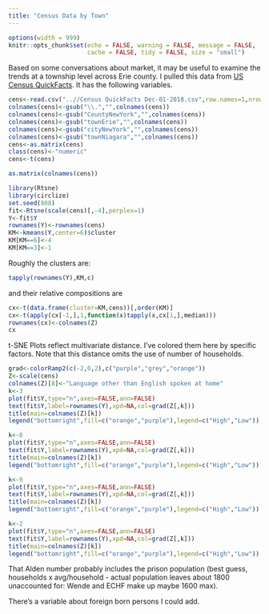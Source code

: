 ```yaml
---
title: "Census Data by Town"
---
```


<style>
pre {
  overflow-x: auto;
}
pre code {
  word-wrap: normal;
  white-space: pre;
}
</style>
```r
options(width = 999)
knitr::opts_chunk$set(echo = FALSE, warning = FALSE, message = FALSE,
                      cache = FALSE, tidy = FALSE, size = "small")
```

Based on some conversations about market, it may be useful to examine the trends at a township level across Erie county.  I pulled this data from [US Census QuickFacts](https://www.census.gov/quickfacts/fact/map/).  It has the following variables.

```r
cens<-read.csv("..//Census QuickFacts Dec-01-2018.csv",row.names=1,nrow=9)#,colClasses="numeric")
colnames(cens)<-gsub("\\.","",colnames(cens))
colnames(cens)<-gsub("CountyNewYork","",colnames(cens))
colnames(cens)<-gsub("townErie","",colnames(cens))
colnames(cens)<-gsub("cityNewYork","",colnames(cens))
colnames(cens)<-gsub("townNiagara","",colnames(cens))
cens<-as.matrix(cens)
class(cens)<-"numeric"
cens<-t(cens)

as.matrix(colnames(cens))

library(Rtsne)
library(circlize)
set.seed(808)
fit<-Rtsne(scale(cens)[,-4],perplex=1)
Y<-fit$Y
rownames(Y)<-rownames(cens)
KM<-kmeans(Y,center=6)$cluster
KM[KM==6]<-4
KM[KM==3]<-1
```

Roughly the clusters are:
```r
tapply(rownames(Y),KM,c)
```
and their relative compositions are
```r
cx<-t(data.frame(cluster=KM,cens))[,order(KM)]
cx<-t(apply(cx[-1,],1,function(x)tapply(x,cx[1,],median)))
rownames(cx)<-colnames(Z)
cx
```


t-SNE Plots reflect multivariate distance.  I've colored them here by specific factors. Note that this distance omits the use of number of households.  
```r

grad<-colorRamp2(c(-2,0,2),c("purple","grey","orange"))
Z<-scale(cens)
colnames(Z)[8]<-"Language other than English spoken at home"
k<-3
plot(fit$Y,type="n",axes=FALSE,ann=FALSE)
text(fit$Y,label=rownames(Y),xpd=NA,col=grad(Z[,k]))
title(main=colnames(Z)[k])
legend("bottomright",fill=c("orange","purple"),legend=c("High","Low"))

k<-8
plot(fit$Y,type="n",axes=FALSE,ann=FALSE)
text(fit$Y,label=rownames(Y),xpd=NA,col=grad(Z[,k]))
title(main=colnames(Z)[k])
legend("bottomright",fill=c("orange","purple"),legend=c("High","Low"))

k<-9
plot(fit$Y,type="n",axes=FALSE,ann=FALSE)
text(fit$Y,label=rownames(Y),xpd=NA,col=grad(Z[,k]))
title(main=colnames(Z)[k])
legend("bottomright",fill=c("orange","purple"),legend=c("High","Low"))

k<-2
plot(fit$Y,type="n",axes=FALSE,ann=FALSE)
text(fit$Y,label=rownames(Y),xpd=NA,col=grad(Z[,k]))
title(main=colnames(Z)[k])
legend("bottomright",fill=c("orange","purple"),legend=c("High","Low"))

```

That Alden number probably includes the prison population (best guess, households x avg/household - actual population leaves about 1800 unaccounted for: Wende and ECHF make up maybe 1600 max).

There's a variable about foreign born persons I could add.